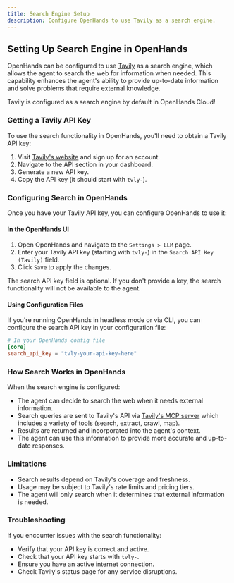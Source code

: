 ```yaml
---
title: Search Engine Setup
description: Configure OpenHands to use Tavily as a search engine.
---
```


## Setting Up Search Engine in OpenHands

OpenHands can be configured to use [Tavily](https://tavily.com/) as a search engine, which allows the agent to
search the web for information when needed. This capability enhances the agent's ability to provide up-to-date
information and solve problems that require external knowledge.

<Note>
  Tavily is configured as a search engine by default in OpenHands Cloud!
</Note>

### Getting a Tavily API Key

To use the search functionality in OpenHands, you'll need to obtain a Tavily API key:

1. Visit [Tavily's website](https://tavily.com/) and sign up for an account.
2. Navigate to the API section in your dashboard.
3. Generate a new API key.
4. Copy the API key (it should start with `tvly-`).

### Configuring Search in OpenHands

Once you have your Tavily API key, you can configure OpenHands to use it:

#### In the OpenHands UI

1. Open OpenHands and navigate to the `Settings > LLM` page.
2. Enter your Tavily API key (starting with `tvly-`) in the `Search API Key (Tavily)` field.
3. Click `Save` to apply the changes.

<Note>
  The search API key field is optional. If you don't provide a key, the search functionality will not be available to
  the agent.
</Note>

#### Using Configuration Files

If you're running OpenHands in headless mode or via CLI, you can configure the search API key in your configuration file:

```toml
# In your OpenHands config file
[core]
search_api_key = "tvly-your-api-key-here"
```

### How Search Works in OpenHands

When the search engine is configured:

- The agent can decide to search the web when it needs external information.
- Search queries are sent to Tavily's API via [Tavily's MCP server](https://github.com/tavily-ai/tavily-mcp) which
  includes a variety of [tools](https://docs.tavily.com/documentation/api-reference/introduction) (search, extract, crawl, map).
- Results are returned and incorporated into the agent's context.
- The agent can use this information to provide more accurate and up-to-date responses.

### Limitations

- Search results depend on Tavily's coverage and freshness.
- Usage may be subject to Tavily's rate limits and pricing tiers.
- The agent will only search when it determines that external information is needed.

### Troubleshooting

If you encounter issues with the search functionality:

- Verify that your API key is correct and active.
- Check that your API key starts with `tvly-`.
- Ensure you have an active internet connection.
- Check Tavily's status page for any service disruptions.
